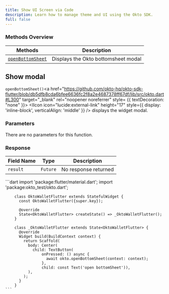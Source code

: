 ```yaml
---
title: Show UI Screen via Code
description: Learn how to manage theme and UI using the Okto SDK.
full: false
---
```




### Methods Overview

| Methods                            | Description                                          |                 
|------------------------------------|------------------------------------------------------|
| [`openBottomSheet`](#show-modal)   | Displays the Okto bottomsheet modal                  |

<div className="method-box">

## Show modal

`openBottomSheet()`<a href="https://github.com/okto-hq/okto-sdk-flutter/blob/db5dfb8cda6bfee6636fc2f8a2e4687378ff67df/lib/src/okto.dart#L300" target="_blank" rel="noopener noreferrer" style= {{ textDecoration: "none" }}> <IIcon icon="lucide:external-link" height="17" style={{ display: 'inline-block', verticalAlign: 'middle' }} /></a> displays the widget modal.

### Parameters

There are no parameters for this function.

### Response

<Callout title="Success Response">

| Field Name | Type                  | Description                                 | 
|------------|-----------------------|---------------------------------------------|
| `result`   | `Future`              | No response returned             | 

</Callout>

<Accordions>
<Accordion title="Example">
<Tabs items={['Dart']}>
  <Tab value="Dart">
    ```dart
        import 'package:flutter/material.dart';
        import 'package:okto_test/okto.dart';
        
        class OktoWalletFlutter extends StatefulWidget {
          const OktoWalletFlutter({super.key});
        
          @override
          State<OktoWalletFlutter> createState() => _OktoWalletFlutter();
        }
        
        class _OktoWalletFlutter extends State<OktoWalletFlutter> {
          @override
          Widget build(BuildContext context) {
            return Scaffold(
              body: Center(
                child: TextButton(
                    onPressed: () async {
                      await okto.openBottomSheet(context: context);
                    },
                    child: const Text('open bottomSheet')),
              ),
            );
          }
        }
    ```
  </Tab>
</Tabs>
</Accordion>
</Accordions>

</div>
